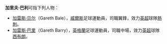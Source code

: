 '''加里夫·巴利'''可指下列人物：

*[[加雷斯·贝尔|加雷斯·贝尔]]（Gareth Bale），[[威爾斯|威爾斯]]足球運動員，司職翼鋒，效力[[英超|英超]]球隊[[熱刺|熱刺]]。
*[[加雷斯·巴里|加雷斯·巴里]]（Gareth Barry），[[英格蘭|英格蘭]]足球運動員，司職中場，效力[[英超|英超]]球隊[[西布朗|西布朗]]。

{{Disambiguation|J|Cat=五字人名译名消歧义}}